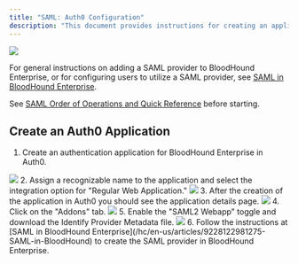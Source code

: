 ---
title: "SAML: Auth0 Configuration"
description: "This document provides instructions for creating an application within Auth0 for compatibility with BloodHound Enterprise."
---

<Frame>
  <img src="/hc/images/image-2-1.png"/>
</Frame>


For general instructions on adding a SAML provider to BloodHound Enterprise, or for configuring users to utilize a SAML provider, see [SAML in BloodHound Enterprise](/hc/en-us/articles/9228122981275-SAML-in-BloodHound).

See [SAML Order of Operations and Quick Reference](/hc/en-us/articles/9228122981275-SAML-in-BloodHound) before starting.

## Create an Auth0 Application

1.  Create an authentication application for BloodHound Enterprise in Auth0.
 <Frame>
  <img src="/hc/images/image-2-39.png"/>
</Frame>
2.  Assign a recognizable name to the application and select the integration option for "Regular Web Application."
<Frame>
  <img src="/hc/images/image-2-40.png"/>
</Frame>
3.  After the creation of the application in Auth0 you should see the application details page.
<Frame>
  <img src="/hc/images/image-2-41.png"/>
</Frame>
4.  Click on the "Addons" tab.
<Frame>
  <img src="/hc/images/image-2-42.png"/>
</Frame>
5.  Enable the "SAML2 Webapp" toggle and download the Identify Provider Metadata file.
<Frame>
  <img src="/hc/images/image-2-43.png"/>
</Frame>
6.  Follow the instructions at [SAML in BloodHound Enterprise](/hc/en-us/articles/9228122981275-SAML-in-BloodHound) to create the SAML provider in BloodHound Enterprise.
